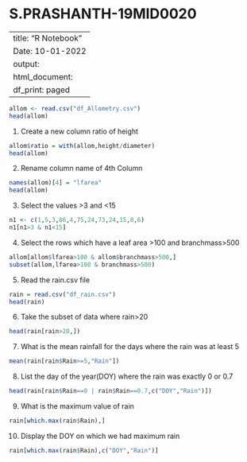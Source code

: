 # S.PRASHANTH-19MID0020

---
title: "R Notebook"
Date: 10-01-2022
output:
  html_document:
    df_print: paged
---

```{r}
allom <- read.csv("df_Allometry.csv")
head(allom)
```

1.  Create a new column ratio of height

```{r}
allom$ratio = with(allom,height/diameter)
head(allom)
```

2.  Rename column name of 4th Column

```{r}
names(allom)[4] = "lfarea"
head(allom)
```

3.  Select the values \>3 and \<15

```{r}
n1 <- c(1,5,3,86,4,75,24,73,24,15,8,6)
n1[n1>3 & n1<15]
```

4.  Select the rows which have a leaf area \>100 and branchmass\>500

```{r}
allom[allom$lfarea>100 & allom$branchmass>500,]
subset(allom,lfarea>100 & branchmass>500)
```

5.  Read the rain.csv file

```{r}
rain = read.csv("df_rain.csv")
head(rain)
```

6.  Take the subset of data where rain\>20

```{r}
head(rain[rain>20,])
```

7.  What is the mean rainfall for the days where the rain was at least 5

```{r}
mean(rain[rain$Rain>=5,"Rain"])
```

8.  List the day of the year(DOY) where the rain was exactly 0 or 0.7

```{r}
head(rain[rain$Rain==0 | rain$Rain==0.7,c("DOY","Rain")])
```

9.  What is the maximum value of rain

```{r}
rain[which.max(rain$Rain),]
```

10. Display the DOY on which we had maximum rain

```{r}
rain[which.max(rain$Rain),c("DOY","Rain")]
```
